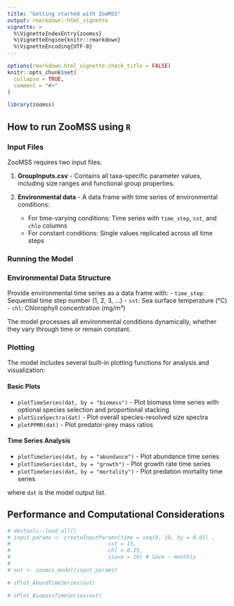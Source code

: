 ```yaml
---
title: "Getting started with ZooMSS"
output: rmarkdown::html_vignette
vignette: >
  %\VignetteIndexEntry{zoomss}
  %\VignetteEngine{knitr::rmarkdown}
  %\VignetteEncoding{UTF-8}
---
```


```r
options(rmarkdown.html_vignette.check_title = FALSE)
knitr::opts_chunk$set(
  collapse = TRUE,
  comment = "#>"
)
```

```r
library(zoomss)
```


## How to run ZooMSS using `R`

### Input Files

ZooMSS requires two input files:

1. **GroupInputs.csv** - Contains all taxa-specific parameter values, including size ranges and functional group properties.

2. **Environmental data** - A data frame with time series of environmental conditions:
   - For time-varying conditions: Time series with `time_step`, `sst`, and `chlo` columns
   - For constant conditions: Single values replicated across all time steps

### Running the Model

### Environmental Data Structure

Provide environmental time series as a data frame with:
- `time_step`: Sequential time step number (1, 2, 3, ...)
- `sst`: Sea surface temperature (°C)
- `chl`: Chlorophyll concentration (mg/m³)

The model processes all environmental conditions dynamically, whether they vary through time or remain constant.

### Plotting

The model includes several built-in plotting functions for analysis and visualization:

#### Basic Plots
* `plotTimeSeries(dat, by = "biomass")` - Plot biomass time series with optional species selection and proportional stacking
* `plotSizeSpectra(dat)` - Plot overall species-resolved size spectra  
* `plotPPMR(dat)` - Plot predator-prey mass ratios

#### Time Series Analysis
* `plotTimeSeries(dat, by = "abundance")` - Plot abundance time series
* `plotTimeSeries(dat, by = "growth")` - Plot growth rate time series
* `plotTimeSeries(dat, by = "mortality")` - Plot predation mortality time series

where `dat` is the model output list.

## Performance and Computational Considerations


```r
# devtools::load_all()
# input_params <- createInputParams(time = seq(0, 10, by = 0.01) ,
#                               sst = 15,
#                               chl = 0.15,
#                               isave = 10) # Save ~ monthly
# 
# out <- zoomss_model(input_params)


```


```r

# zPlot_AbundTimeSeries(out)

```


```r

# zPlot_BiomassTimeSeries(out)

```
